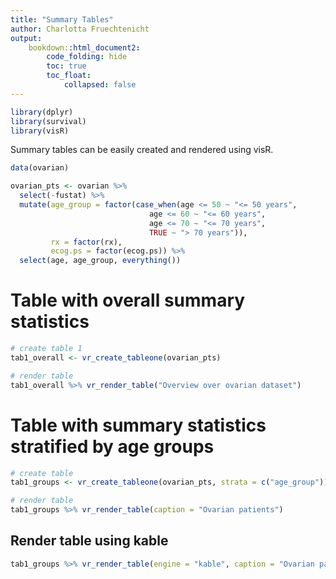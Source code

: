 ```yaml
---
title: "Summary Tables"
author: Charlotta Fruechtenicht
output:
    bookdown::html_document2:
        code_folding: hide
        toc: true
        toc_float:
            collapsed: false
---
```

```r
library(dplyr)
library(survival)
library(visR)
```

Summary tables can be easily created and rendered using visR.

```r
data(ovarian)

ovarian_pts <- ovarian %>% 
  select(-fustat) %>% 
  mutate(age_group = factor(case_when(age <= 50 ~ "<= 50 years",
                               age <= 60 ~ "<= 60 years",
                               age <= 70 ~ "<= 70 years",
                               TRUE ~ "> 70 years")),
         rx = factor(rx),
         ecog.ps = factor(ecog.ps)) %>% 
  select(age, age_group, everything())
```

# Table with overall summary statistics
```r
# create table 1
tab1_overall <- vr_create_tableone(ovarian_pts) 

# render table
tab1_overall %>% vr_render_table("Overview over ovarian dataset")
```

# Table with summary statistics stratified by age groups
```r
# create table
tab1_groups <- vr_create_tableone(ovarian_pts, strata = c("age_group"))

# render table
tab1_groups %>% vr_render_table(caption = "Ovarian patients")
```

## Render table using kable
```r
tab1_groups %>% vr_render_table(engine = "kable", caption = "Ovarian patients")
```



